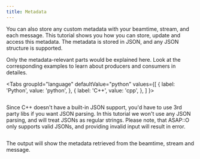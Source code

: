 ```yaml
---
title: Metadata
---
```




You can also store any custom metadata with your beamtime, stream, and each message. This tutorial shows you how you can store, update and access this metadata. The metadata is stored in JSON, and any JSON structure is supported.

Only the metadata-relevant parts would be explained here. Look at the corresponding examples to learn about producers and consumers in detailes.

<Tabs
  groupId="language"
  defaultValue="python"
  values={[
    { label: 'Python', value: 'python', },
    { label: 'C++', value: 'cpp', },
  ]
}>
<TabItem value="python">

```python content="./versioned_examples/version-21.09.0/python/metadata.py"
```

</TabItem>

<TabItem value="cpp">

Since C++ doesn't have a built-in JSON support, you'd have to use 3rd party libs if you want JSON parsing. In this tutorial we won't use any JSON parsing, and will treat JSONs as regular strings. Please note, that ASAP::O only supports valid JSONs, and providing invalid input will result in error.

```cpp content="./versioned_examples/version-21.09.0/cpp/metadata.cpp"
```

</TabItem>
</Tabs>

The output will show the metadata retrieved from the beamtime, stream and message.
